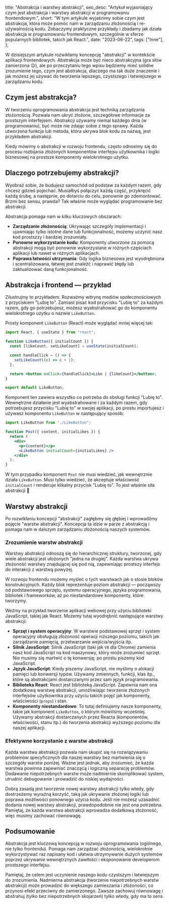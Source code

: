  title: "Abstrakcja i warstwy abstrakcji",
  seo_desc:
    "Artykuł wyjasniający czym jest abstrakcja i warstwy abstrakcji w programowaniu frontendowym.",
  short:
    "W tym artykule wyjaśnimy sobie czym jest abstrakcja, która może pomóc nam w zarządzaniu złożonością i re-używalnością kodu. Zobaczymy praktyczne przykłady i zbadamy jak działa abstrakcja w programowaniu frontendowym, szczególnie w sferze popularnych bibliotek, takich jak React.",
  date: "2023-06-22",
  tags: ["Inne"],
};

W dzisiejszym artykule rozwikłamy koncepcję "abstrakcji" w kontekście aplikacji frontendowych. Abstrakcja może być nieco abstrakcyjna (gra słów zamierzona 😉), ale po przeczytaniu tego wpisu będziemy mieć solidne zrozumienie tego, czym jest abstrakcja, dlaczego ma tak duże znaczenie i jak możesz jej używać do tworzenia lepszego, czystszego i łatwiejszego w zarządzaniu kodu.

## Czym jest abstrakcja?

W tworzeniu oprogramowania abstrakcja jest techniką zarządzania złożonością. Pozwala nam ukryć złożone, szczegółowe informacje za prostszym interfejsem. Abstrakcji używamy niemal każdego dnia (w programowaniu), być może nie zdając sobie z tego sprawy. Każda utworzona funkcja lub metoda, która ukrywa blok kodu za nazwą, jest przykładem abstrakcji.

Kiedy mówimy o abstrakcji w rozwoju frontendu, często odnosimy się do procesu rozbijania złożonych komponentów interfejsu użytkownika i logiki biznesowej na prostsze komponenty wielokrotnego użytku.

## Dlaczego potrzebujemy abstrakcji?

Wyobraź sobie, że budujesz samochód od podstaw za każdym razem, gdy chcesz gdzieś pojechać. Musiałbyś połączyć każdą część, przykręcić każdą śrubę, a następnie, po dotarciu do celu, ponownie go zdemontować. Brzmi bez sensu, prawda? Tak właśnie może wyglądać programowanie bez abstrakcji.

Abstrakcja pomaga nam w kilku kluczowych obszarach:

- **Zarządzanie złożonością**: Ukrywając szczegóły implementacji i ujawniając tylko istotne dane lub funkcjonalność, możemy uczynić nasz kod prostszzy i bardziej zrozumiały.
- **Ponowne wykorzystanie kodu**: Komponenty utworzone za pomocą abstrakcji mogą być ponownie wykorzystane w różnych częściach aplikacji lub nawet w różnych aplikacjach.
- **Poprawa łatwości utrzymania**: Gdy logika biznesowa jest wyodrębniona i scentralizowana, łatwiej jest znaleźć i naprawić błędy lub zaktualizować daną funkcjonalność.

## Abstrakcja i frontend — przykład

Zilustrujmy to przykładem. Rozważmy witrynę mediów społecznościowych z przyciskiem "Lubię to". Zamiast pisać kod przycisku "Lubię to" za każdym razem, gdy go potrzebujesz, możesz wyabstrahować go do komponentu wielokrotnego użytku o nazwie `LikeButton`.

Prosty komponent `LikeButton` (React) może wyglądać mniej więcej tak:

```jsx
import React, { useState } from "react";

function LikeButton({ initialCount }) {
  const [likeCount, setLikeCount] = useState(initialCount);

  const handleClick = () => {
    setLikeCount((c) => c + 1);
  };

  return <button onClick={handleClick}>Like | {likeCount}</button>;
}

export default LikeButton;
```

Komponent ten zawiera wszystko co potrzeba do obsługi funkcji "Lubię to". Wewnętrzne działanie jest wyabstrahowane i za każdym razem, gdy potrzebujesz przycisku "Lubię to" w swojej aplikacji, po prostu importujesz i używasz komponentu `LikeButton` w następujący sposób:

```jsx
import LikeButton from "./LikeButton";

function Post({ content, initialLikes }) {
  return (
    <div>
      <p>{content}</p>
      <LikeButton initialCount={initialLikes} />
    </div>
  );
}
```

W tym przypadku komponent `Post` nie musi wiedzieć, jak wewnętrznie działa `LikeButton`. Musi tylko wiedzieć, że akceptuje właściwość `initialCount` i renderuje klikalny przycisk "Lubię to". To jest właśnie siła abstrakcji 💪

## Warstwy abstrakcji

Po rozwikłaniu koncepcji "abstrakcji" zagłębmy się głębiej i wprowadźmy pojęcie "warstw abstrakcji". Koncepcja ta idzie w parze z abstrakcją i pomaga nam w dalszym zarządzaniu złożonością naszych systemów.

### Zrozumienie warstw abstrakcji

Warstwy abstrakcji odnoszą się do hierarchicznej struktury, tworzonej, gdy wiele abstrakcji jest ułożonych "jedna na drugiej". Każda warstwa ukrywa złożoność warstwy znajdującej się pod nią, zapewniając prostszy interfejs do interakcji z warstwą powyżej.

W rozwoju frontendu możemy myśleć o tych warstwach jak o stosie bloków konstrukcyjnych. Każdy blok reprezentuje poziom abstrakcji — począwszy od podstawowego sprzętu, systemu operacyjnego, języka programowania, bibliotek i frameworków, aż po niestandardowe komponenty, które tworzymy.

Weźmy na przykład tworzenie aplikacji webowej przy użyciu biblioteki JavaScript, takiej jak React. Możemy tutaj wyodrębnić następujące warstwy abstrakcji:

- **Sprzęt i system operacyjny**: W warstwie podstawowej sprzęt i system operacyjny obsługują złożoność operacji niższego poziomu, takich jak zarządzanie pamięcią, przetwarzanie wejścia/wyjścia itp.
- **Silnik JavaScript**: Silnik JavaScript (taki jak `V8` dla Chrome) zamienia nasz kod JavaScript na kod maszynowy, który może zrozumieć sprzęt. Nie musimy się martwić o tę konwersję; po prostu piszemy kod JavaScript.
- **Język JavaScript**: Kiedy piszemy JavaScript, nie myślimy o alokacji pamięci lub konwersji typów. Używamy zmiennych, funkcji, klas itp., które są abstrakcjami dostarczanymi przez sam język programowania.
- **Biblioteka React**: React jest biblioteką JavaScript. Zapewnia nam ona dodatkową warstwę abstrakcji, umożliwiając tworzenie złożonych interfejsów użytkownika przy użyciu takich pojęć jak komponenty, właściwości (`props`) i stan.
- **Komponenty niestandardowe**: To tutaj definiujemy nasze komponenty, takie jak komponent `LikeButton`, o którym mówiliśmy wcześniej. Używamy abstrakcji dostarczanych przez Reacta (komponentów, właściwości, stanu itp.) do tworzenia abstrakcji wyższego poziomu dla naszej aplikacji.

### Efektywne korzystanie z warstw abstrakcji

Każda warstwa abstrakcji pozwala nam skupić się na rozwiązywaniu problemów specyficznych dla naszej warstwy bez martwienia się o szczegóły warstw poniżej. Ważne jest jednak, aby zrozumieć, że każda warstwa powinna zapewniać znaczącą i logiczną separację problemów. Dodawanie niepotrzebnych warstw może nadmiernie skomplikować system, utrudnić debugowanie i prowadzić do niskiej wydajności.

Dobrą zasadą jest tworzenie nowej warstwy abstrakcji tylko wtedy, gdy dostrzeżemy wyraźną korzyść, taką jak ukrywanie złożonej logiki lub poprawa możliwości ponownego użycia kodu. Jeśli nie możesz uzasadnić dodania nowej warstwy abstrakcji, prawdopodobnie nie jest ona potrzebna. Pamiętaj, że każda warstwa abstrakcji wprowadza dodatkową złożoność, więc musimy zachować równowagę.

## Podsumowanie

Abstrakcja jest kluczową koncepcją w rozwoju oprogramowania (ogólnego, nie tylko frontendu). Pomaga nam zarządzać złożonością, wielokrotnie wykorzystywać raz napisany kod i ułatwia utrzymywanie dużych systemów poprzez ukrywanie wewnętrznych zawiłości i eksponowanie developerom prostszego interfejsu.

Pamiętaj, że celem jest uczynienie naszego kodu czystszym i łatwiejszym do zrozumienia. Nadmierna abstrakcja (tworzenie niepotrzebnych warstw abstrakcji) może prowadzić do większego zamieszania i złożoności, co przynosi efekt przeciwny do zamierzonego. Zawsze zachowuj równowagę i abstrahuj (tylko bez niepotrzebnych skojarzeń) tylko wtedy, gdy ma to sens.
